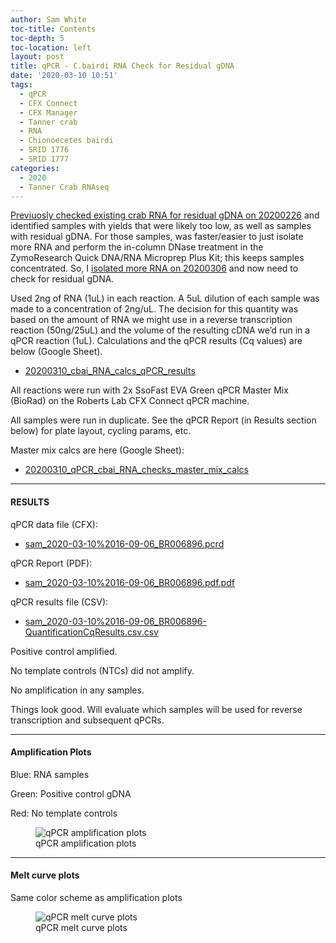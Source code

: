 ```yaml
---
author: Sam White
toc-title: Contents
toc-depth: 5
toc-location: left
layout: post
title: qPCR - C.bairdi RNA Check for Residual gDNA
date: '2020-03-10 10:51'
tags:
  - qPCR
  - CFX Connect
  - CFX Manager
  - Tanner crab
  - RNA
  - Chionoecetes bairdi
  - SRID 1776
  - SRID 1777
categories:
  - 2020
  - Tanner Crab RNAseq
---
```

[Previuosly checked existing crab RNA for residual gDNA on 20200226](https://robertslab.github.io/sams-notebook/posts/2020/2020-02-26-qPCR-C.bairdi-RNA-Check-for-Residual-gDNA/) and identified samples with yields that were likely too low, as well as samples with residual gDNA. For those samples, was faster/easier to just isolate more RNA and perform the in-column DNase treatment in the ZymoResearch Quick DNA/RNA Microprep Plus Kit; this keeps samples concentrated. So, I [isolated more RNA on 20200306](https://robertslab.github.io/sams-notebook/2020/03/06/RNA-Isolation-and-Quantification-C.bairdi-RNA-from-Hemolymph-Pellets-in-RNAlater/) and now need to check for residual gDNA.


Used 2ng of RNA (1uL) in each reaction. A 5uL dilution of each sample was made to a concentration of 2ng/uL. The decision for this quantity was based on the amount of RNA we might use in a reverse transcription reaction (50ng/25uL) and the volume of the resulting cDNA we'd run in a qPCR reaction (1uL). Calculations and the qPCR results (Cq values) are below (Google Sheet).

- [20200310_cbai_RNA_calcs_qPCR_results](https://docs.google.com/spreadsheets/d/1R1X8q4m6n7ciAX6XdbJhjeEDmjYiGYyk7qYFe-Ctmxg/edit?usp=sharing)

All reactions were run with 2x SsoFast EVA Green qPCR Master Mix (BioRad) on the Roberts Lab CFX Connect qPCR machine.

All samples were run in duplicate. See the qPCR Report (in Results section below) for plate layout, cycling params, etc.

Master mix calcs are here (Google Sheet):

- [20200310_qPCR_cbai_RNA_checks_master_mix_calcs](https://docs.google.com/spreadsheets/d/1-_87xlKNmltCmaPOA8cQfDMvAXwYIeS2E-Es0MQgao8/edit?usp=sharing)


---

#### RESULTS

qPCR data file (CFX):

- [sam_2020-03-10%2016-09-06_BR006896.pcrd](https://owl.fish.washington.edu/scaphapoda/qPCR_data/cfx_connect_data/sam_2020-03-10%2016-09-06_BR006896.pcrd)

qPCR Report (PDF):

- [sam_2020-03-10%2016-09-06_BR006896.pdf.pdf](https://owl.fish.washington.edu/Athaliana/qPCR_data/qPCR_reports/sam_2020-03-10%2016-09-06_BR006896.pdf)

qPCR results file (CSV):

- [sam_2020-03-10%2016-09-06_BR006896-QuantificationCqResults.csv.csv](https://owl.fish.washington.edu/Athaliana/qPCR_data/sam_2020-03-10%2016-09-06_BR006896-QuantificationCqResults.csv)


Positive control amplified.

No template controls (NTCs) did not amplify.

No amplification in any samples.

Things look good. Will evaluate which samples will be used for reverse transcription and subsequent qPCRs.

---

#### Amplification Plots

Blue: RNA samples

Green: Positive control gDNA

Red: No template controls


![qPCR amplification plots](https://owl.fish.washington.edu/Athaliana/qPCR_data/sam_2020-03-10%2016-09-06_amp_plots.png)


---

#### Melt curve plots

Same color scheme as amplification plots

![qPCR melt curve plots](https://owl.fish.washington.edu/Athaliana/qPCR_data/sam_2020-03-10%2016-09-06_melt_plots.png)
